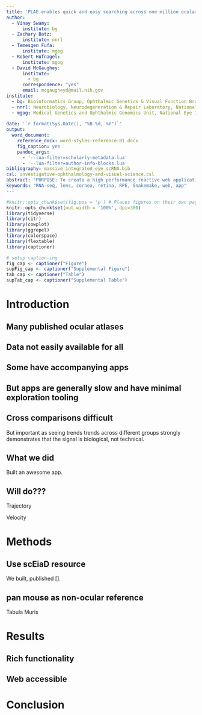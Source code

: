 ```yaml
---
title: 'PLAE enables quick and easy searching across one million ocular transcriptomes'
author:
  - Vinay Swamy:
      institute: bg
  - Zachary Batz:
      institute: nnrl
  - Temesgen Fufa:
      institute: mgog
  - Robert Hufnagel:
      institute: mgog
  - David McGaughey:
      institute:
        - bg
      correspondence: "yes"
      email: mcgaugheyd@mail.nih.gov
institute:
  - bg: Bioinformatics Group, Ophthalmic Genetics & Visual Function Branch, National Eye Institute, National Institutes of Health
  - nnrl: Neurobiology, Neurodegeneration & Repair Laboratory, National Eye Institute, National Institutes of Health
  - mgog: Medical Genetics and Ophthalmic Genomics Unit, National Eye Institute, National Institutes of Health
    
date: '`r format(Sys.Date(), "%B %d, %Y")`'
output:
  word_document:
    reference_docx: word-styles-reference-01.docx
    fig_caption: yes
    pandoc_args:
      - '--lua-filter=scholarly-metadata.lua'
      - '--lua-filter=author-info-blocks.lua'
bibliography: massive_integrated_eye_scRNA.bib
csl: investigative-ophthalmology-and-visual-science.csl
abstract: "PURPOSE: To create a high performance reactive web application to query gene expression across cell type, species, study, and other factors. METHODS: We wrote the Shiny web application PLAE (https://plae.nei.nih.gov) and tailored the structure of the underlying data (sc Eye in a Disk, scEiaD) to display scEiaD. RESULTS: The new portal provides quick visualization of vertebrate eye-related transcriptomes published to date by gene/transcript, XX cell types, XX ocular tissues, XX body tissues. As a test of the value of this unified pan-eye dataset, we show XX. CONCLUSION: The PLAE v1.0 web app serves the pan-ocular and body dataset, scEiaD. This offers the eye community a powerful and quick means to test hypotheses on human gene and transcript expression across 54 body and 19 eye tissues. "
keywords: "RNA-seq, lens, cornea, retina, RPE, Snakemake, web, app"
---
```


```r
#knitr::opts_chunk$set(fig.pos = 'p') # Places figures on their own pages
knitr::opts_chunk$set(out.width = '100%', dpi=300)
library(tidyverse)
library(citr)
library(cowplot)
library(ggrepel)
library(colorspace)
library(flextable)
library(captioner)

# setup caption-ing
fig_cap <- captioner("Figure")
supFig_cap <- captioner("Supplemental Figure")
tab_cap <- captioner("Table")
supTab_cap <- captioner("Supplemental Table")

```


# Introduction
## Many published ocular atlases

## Data not easily available for all

## Some have accompanying apps

## But apps are generally slow and have minimal exploration tooling

## Cross comparisons difficult
But important as seeing trends trends across different groups strongly demonstrates that 
the signal is biological, not technical. 
  
## What we did

Built an awesome app.

## Will do???

Trajectory

Velocity


# Methods

## Use scEiaD resource
We built, published [].

## pan mouse as non-ocular reference
Tabula Muris

# Results

## Rich functionality

## Web accessible

## 
  
# Conclusion